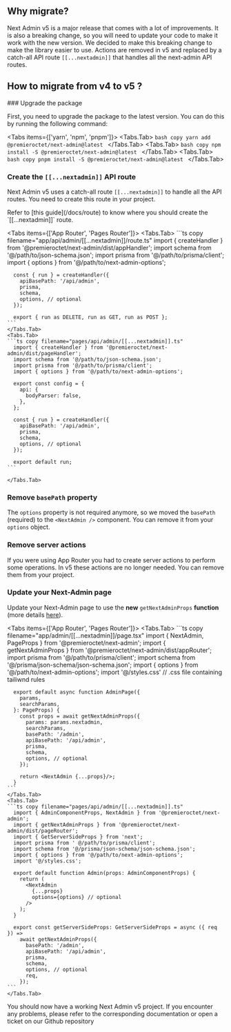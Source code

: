 
## Why migrate?
Next Admin v5 is a major release that comes with a lot of improvements. It is also a breaking change, so you will need to update your code to make it work with the new version.
We decided to make this breaking change to make the library easier to use.
Actions are removed in v5 and replaced by a catch-all API route `[[...nextadmin]]` that handles all the next-admin API routes.

## How to migrate from v4 to v5 ?

<Steps>
  ### Upgrade the package

  First, you need to upgrade the package to the latest version. You can do this by running the following command:

  <Tabs items={['yarn', 'npm', 'pnpm']}>
    <Tabs.Tab>
      ```bash copy
  yarn add @premieroctet/next-admin@latest
      ```
    </Tabs.Tab>
    <Tabs.Tab>
      ```bash copy
  npm install -S @premieroctet/next-admin@latest
      ```
    </Tabs.Tab>
    <Tabs.Tab>
      ```bash copy
  pnpm install -S @premieroctet/next-admin@latest
      ```
    </Tabs.Tab>
  </Tabs>

  ### Create the `[[...nextadmin]]` API route

  Next Admin v5 uses a catch-all route `[[...nextadmin]]` to handle all the API routes. You need to create this route in your project.

  <Callout type='info'>
    Refer to [this guide](/docs/route) to know where you should create the `[[...nextadmin]]` route.
  </Callout>

  <Tabs items={['App Router', 'Pages Router']}>
    <Tabs.Tab>
    ```ts copy filename="app/api/admin/[[...nextadmin]]/route.ts"
      import { createHandler } from '@premieroctet/next-admin/dist/appHandler';
      import schema from '@/path/to/json-schema.json';
      import prisma from '@/path/to/prisma/client';
      import { options } from '@/path/to/next-admin-options';

      const { run } = createHandler({
        apiBasePath: '/api/admin',
        prisma,
        schema,
        options, // optional
      });

      export { run as DELETE, run as GET, run as POST };
    ```
    </Tabs.Tab>
    <Tabs.Tab>
    ```ts copy filename="pages/api/admin/[[...nextadmin]].ts"
      import { createHandler } from '@premieroctet/next-admin/dist/pageHandler';
      import schema from '@/path/to/json-schema.json';
      import prisma from '@/path/to/prisma/client';
      import { options } from '@/path/to/next-admin-options';
      
      export const config = {
        api: {
          bodyParser: false,
        },
      };
      
      const { run } = createHandler({
        apiBasePath: '/api/admin',
        prisma,
        schema,
        options, // optional
      });
      
      export default run;
    ```
    
    </Tabs.Tab>
  </Tabs>

  ### Remove `basePath` property
  The `options` property is not required anymore, so we moved the `basePath` (required) to the `<NextAdmin />` component. You can remove it from your `options` object.

  ### Remove server actions
  If you were using App Router you had to create server actions to perform some operations.
  In v5 these actions are no longer needed. You can remove them from your project.

  ### Update your Next-Admin page 
  Update your Next-Admin page to use the **new** `getNextAdminProps` **function** (more details [here](/docs/api/get-next-admin-props-function)).

  <Tabs items={['App Router', 'Pages Router']}>
    <Tabs.Tab>
    ```ts copy filename="app/admin/[[...nextadmin]]/page.tsx"
      import { NextAdmin, PageProps } from '@premieroctet/next-admin';
      import { getNextAdminProps } from '@premieroctet/next-admin/dist/appRouter';
      import prisma from '@/path/to/prisma/client';
      import schema from '@/prisma/json-schema/json-schema.json';
      import { options } from '@/path/to/next-admin-options';
      import '@/styles.css' // .css file containing tailiwnd rules
      
      export default async function AdminPage({
        params,
        searchParams,
      }: PageProps) {
        const props = await getNextAdminProps({
          params: params.nextadmin,
          searchParams,
          basePath: '/admin',
          apiBasePath: '/api/admin', 
          prisma,
          schema,
          options, // optional
        });
      
        return <NextAdmin {...props}/>;
      }
    ```
    </Tabs.Tab>
    <Tabs.Tab>
    ```ts copy filename="pages/api/admin/[[...nextadmin]].ts"
      import { AdminComponentProps, NextAdmin } from '@premieroctet/next-admin';
      import { getNextAdminProps } from '@premieroctet/next-admin/dist/pageRouter';
      import { GetServerSideProps } from 'next';
      import prisma from ' @/path/to/prisma/client';
      import schema from '@/prisma/json-schema/json-schema.json';
      import { options } from '@/path/to/next-admin-options';
      import '@/styles.css';
      
      export default function Admin(props: AdminComponentProps) {
        return (
          <NextAdmin
            {...props}
            options={options} // optional
          />
        );
      }
      
      export const getServerSideProps: GetServerSideProps = async ({ req }) =>
        await getNextAdminProps({
          basePath: '/admin',
          apiBasePath: '/api/admin',
          prisma,
          schema,
          options, // optional
          req,
        });
    ```
    </Tabs.Tab>
  </Tabs>
</Steps>

You should now have a working Next Admin v5 project.
If you encounter any problems, please refer to the corresponding documentation or open a ticket on our Github repository


